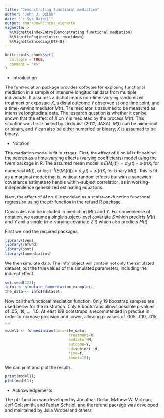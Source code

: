 ---
title: "Demonstrating functional mediation"
author: "John J. Dziak"
date: "`r Sys.Date()`"
output: rmarkdown::html_vignette
vignette: >
  %\VignetteIndexEntry{Demonstrating functional mediation}
  %\VignetteEngine{knitr::rmarkdown}
  %\VignetteEncoding{UTF-8}
---

```{r setup, include = FALSE}
knitr::opts_chunk$set(
  collapse = TRUE,
  comment = "#>"
)
```

* Introduction 

The funmediation package provides software for exploring functional mediation in a sample of   intensive longitudinal data from multiple individuals. It assumes a dichotomous non-time-varying randomized treatment or exposure $X$, a distal outcome $Y$ observed at one time point, and a time-varying mediator $M(t)$.  The mediator is assumed to be measured as intensive longitudinal data.  The research question is whether it can be shown that the effect of $X$ on $Y$ is mediated by the process $M(t)$.  This situation was first studied by Lindquist (2012, JASA).  $M(t)$ can be numerical or binary, and $Y$ can also be either numerical or binary;  $X$ is assumed to be binary.

* Notation

The mediation model is fit in stages.  First, the effect of $X$ on $M$ is fit behind the scenes as a time-varying effects (varying coefficients) model using the tvem package in R.  The assumed mean model is
$E(M_i(t)) = \alpha_0(t) + \alpha_1(t) X_i$
for numerical $M(t)$, or
$\mathrm{logit}^{-1}(E(M_i(t))) = \alpha_0(t) + \alpha_1(t) X_i$ 
for binary $M(t)$. 
This is fit as a marginal model: that is, without random effects but with a sandwich covariance estimate to handle within-subject correlation, as in working-independence generalized estimating equations.

Next, the effect of $M$ on $X$ is modeled as a scalar-on-function functional regression using the pfr function in the refund R package. 



Covariates can be included in predicting $M(t)$ and $Y$.  For convenience of notation, we assume a single subject-level covariate $S$ which predicts $M(t)$ and $Y$ and a single time-varying covariate $Z(t)$ which also predicts $M(t)$.  

First we load the required packages.  

```{r}
library(tvem)
library(refund)
library(boot)
library(funmediation)
```
 
 
We then simulate data.  The info1 object will contain not only the simulated dataset, but the true values of the simulated parameters, including the indirect effect. 

```{r}
set.seed(123);
info1 <- simulate_funmediation_example();
the_data <- info1$dataset;
```

Now call the functional mediation function.  Only 19 bootstrap samples are used below for the illustration.  Only 9 bootstraps allows  possible p-values of .05, .10, ..., 1.0.  At least 199 bootstraps is recommended in practice in order to increase precision and power, allowing p-values of .005, .010, .015, ....

```{r}
model1 <- funmediation(data=the_data,
                             treatment=X,
                             mediator=M,
                             outcome=Y,
                             id=subject_id,
                             time=t,
                             nboot=19);			
```

We can print and plot the results.

```{r}
print(model1);
plot(model1);
```
  

* Acknowledgements

The pfr function was developed by Jonathan Gellar, Mathew W. McLean, Jeff Goldsmith, and Fabian Scheipl, and the refund package was developed and maintained by Julia Wrobel and others

